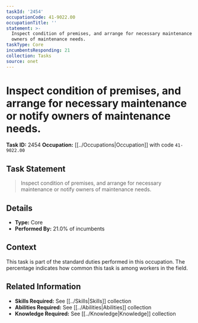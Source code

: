 ```yaml
---
taskId: '2454'
occupationCode: 41-9022.00
occupationTitle: ''
statement: >-
  Inspect condition of premises, and arrange for necessary maintenance or notify
  owners of maintenance needs.
taskType: Core
incumbentsResponding: 21
collection: Tasks
source: onet
---
```

# Inspect condition of premises, and arrange for necessary maintenance or notify owners of maintenance needs.

**Task ID:** 2454
**Occupation:** [[../Occupations|Occupation]] with code `41-9022.00`

## Task Statement

> Inspect condition of premises, and arrange for necessary maintenance or notify owners of maintenance needs.

## Details

- **Type:** Core
- **Performed By:** 21.0% of incumbents

## Context

This task is part of the standard duties performed in this occupation. The percentage indicates how common this task is among workers in the field.

## Related Information

- **Skills Required:** See [[../Skills|Skills]] collection
- **Abilities Required:** See [[../Abilities|Abilities]] collection
- **Knowledge Required:** See [[../Knowledge|Knowledge]] collection
